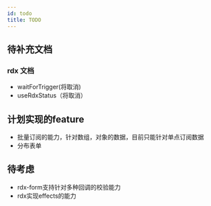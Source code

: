 ```yaml
---
id: todo
title: TODO
---
```


## 待补充文档
### rdx 文档
- waitForTrigger(将取消)
- useRdxStatus（将取消）

## 计划实现的feature
- 批量订阅的能力，针对数组，对象的数据，目前只能针对单点订阅数据
- 分布表单
## 待考虑
- rdx-form支持针对多种回调的校验能力
- rdx实现effects的能力

